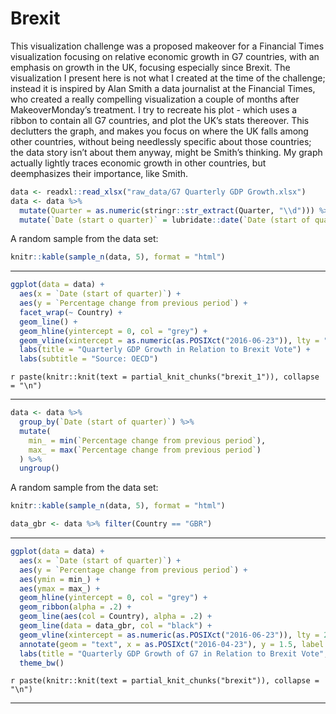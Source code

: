 # Brexit

This visualization challenge was a proposed makeover for a Financial Times visualization focusing on relative economic growth in G7 countries, with an emphasis on growth in the UK, focusing especially since Brexit.  The visualization I present here is not what I created at the time of the challenge; instead it is inspired by Alan Smith a data journalist at the Financial Times, who created a really compelling visualization a couple of months after MakeoverMonday's treatment.  I try to recreate his plot - which uses a ribbon to contain all G7 countries, and plot the UK's stats thereover.  This declutters the graph, and makes you focus on where the UK falls among other countries, without being needlessly specific about those countries; the data story isn't about them anyway, might be Smith's thinking. My graph actually lightly traces economic growth in other countries, but deemphasizes their importance, like Smith. 

```r
data <- readxl::read_xlsx("raw_data/G7 Quarterly GDP Growth.xlsx")
data <- data %>%
  mutate(Quarter = as.numeric(stringr::str_extract(Quarter, "\\d"))) %>%
  mutate(`Date (start o quarter)` = lubridate::date(`Date (start of quarter)`))
```

A random sample from the data set: 
```r
knitr::kable(sample_n(data, 5), format = "html")
```

---

```r
ggplot(data = data) +
  aes(x = `Date (start of quarter)`) +
  aes(y = `Percentage change from previous period`) +
  facet_wrap(~ Country) +
  geom_line() +
  geom_hline(yintercept = 0, col = "grey") +
  geom_vline(xintercept = as.numeric(as.POSIXct("2016-06-23")), lty = "dashed") +
  labs(title = "Quarterly GDP Growth in Relation to Brexit Vote") +
  labs(subtitle = "Source: OECD")
```

`r paste(knitr::knit(text = partial_knit_chunks("brexit_1")), collapse = "\n")`

---


```r
data <- data %>%
  group_by(`Date (start of quarter)`) %>%
  mutate(
    min_ = min(`Percentage change from previous period`),
    max_ = max(`Percentage change from previous period`)
  ) %>%
  ungroup()
```

A random sample from the data set: 
```r
knitr::kable(sample_n(data, 5), format = "html")

data_gbr <- data %>% filter(Country == "GBR")
```

---

```r
ggplot(data = data) +
  aes(x = `Date (start of quarter)`) +
  aes(y = `Percentage change from previous period`) +
  aes(ymin = min_) +
  aes(ymax = max_) +
  geom_hline(yintercept = 0, col = "grey") +
  geom_ribbon(alpha = .2) +
  geom_line(aes(col = Country), alpha = .2) +
  geom_line(data = data_gbr, col = "black") +
  geom_vline(xintercept = as.numeric(as.POSIXct("2016-06-23")), lty = 2) +
  annotate(geom = "text", x = as.POSIXct("2016-04-23"), y = 1.5, label = "Brexit Vote", angle = 90) +
  labs(title = "Quarterly GDP Growth of G7 in Relation to Brexit Vote", subtitle = "Source: OECD", col = "") +
  theme_bw()
```


`r paste(knitr::knit(text = partial_knit_chunks("brexit")), collapse = "\n")`

---
